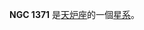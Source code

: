 {{NGCInfoBox|NGCID=NGC 1371|發現者=弗里德里希·威廉·赫歇爾|發現日期=1784年11月17日|其他編號=NGC 1367,ESO 482-10,MCG -4-9-29|曆元=J2000.0|赤經=3時35分1.2秒
|赤緯=-24°56'0"|星座=天炉座|星體=星系|星等=10.7|表面亮度=13.9|藍等=11.6}}

'''NGC 1371''' 是[[天炉座|天炉座]]的一個[[星系|星系]]。

{{NGCReference|1371}}

{{Catalogs|NGC=1371}}